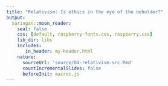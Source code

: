 ```yaml
---
title: "Relativism: Is ethics in the eye of the beholder?"
output:
  xaringan::moon_reader:
    seal: false
    css: [default, raspberry-fonts.css, raspberry.css]
    lib_dir: libs
    includes:
       in_header: my-header.html
    nature:
      sourceUrl: 'source/04-relativism-src.Rmd'
      countIncrementalSlides: false
      beforeInit: macros.js
---
```

